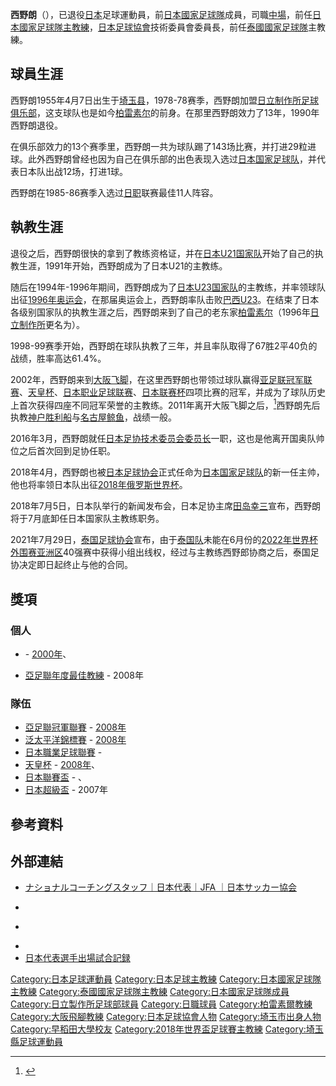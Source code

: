 {{noteTA
|G1=Football
|G2=JLeague
}}
{{Football manager infobox
| image = [[File:Akira_Nishino_2018.jpg|200px]]
| playername= 西野朗
| fullname = 西野朗
| dateofbirth = {{birth date and age|1955|4|7}}
| cityofbirth = [[埼玉縣|埼玉縣]][[浦和市|浦和市]]（現[[埼玉市|埼玉市]]）
| countryofbirth = {{flag|JPN|1947|name=日本国}}
| height = {{height|m=1.82}}
| currentclub = 已退役
| position = [[中場|中場]]
| years1 = 1978–1990
| clubs1 = [[柏雷素爾|日立製作所]]
| caps1 = 143
| goals1 = 29
| nationalyears1 = 1977–1978
| nationalteam1 = [[日本國家足球隊|日本]]
| nationalcaps1 = 12
| nationalgoals1 = 1
| manageryears1 = 1991–1992
| managerclubs1 = [[日本20歲以下足球代表隊|日本U-20]]
| manageryears2 = 1994–1996
| managerclubs2 = [[日本23歲以下足球代表隊|日本U-23]]
| manageryears3 = 1998–2001
| managerclubs3 = [[柏雷素爾|柏雷素爾]]
| manageryears4 = 2002–2011
| managerclubs4 = [[大阪飛腳|大阪飛腳]]
| manageryears5 = 2012
| managerclubs5 = [[神戶勝利船|神戶勝利船]]
| manageryears6 = 2014–2015
| managerclubs6 = [[名古屋鯨魚|名古屋鯨魚]]
| manageryears7 = 2018
| managerclubs7 = [[日本國家足球隊|日本]]
| manageryears8 = 2019–2021
| managerclubs8 = [[泰國國家足球隊|泰國]]
| manageryears9 = 2019–2021
| managerclubs9 = [[泰國23歲以下足球代表隊|泰國U-23]]
| club-update = 
| nationalteam-update = 
}}
{{japanese|japanese=西野 朗|kana=にしの あきら|romaji=Nishino Akira}}
'''西野朗'''（{{bd|1955年|4月7日}}），已退役[[日本|日本]]足球運動員，前[[日本國家足球隊|日本國家足球隊]]成員，司職[[中場|中場]]，前任[[日本國家足球隊|日本國家足球隊]][[主教練|主教練]]，[[日本足球協會|日本足球協會]]技術委員會委員長，前任[[泰國國家足球隊|泰國國家足球隊]]主教練。

==球員生涯==
西野朗1955年4月7日出生于[[埼玉县|埼玉县]]，1978-78赛季，西野朗加盟[[柏雷素尔|日立制作所足球俱乐部]]，这支球队也是如今[[柏雷素尔|柏雷素尔]]的前身。在那里西野朗效力了13年，1990年西野朗退役。

在俱乐部效力的13个赛季里，西野朗一共为球队踢了143场比赛，并打进29粒进球。此外西野朗曾经也因为自己在俱乐部的出色表现入选过[[日本国家足球队|日本国家足球队]]，并代表日本队出战12场，打进1球。

西野朗在1985-86赛季入选过[[日职|日职]]联赛最佳11人阵容。

==執教生涯==
退役之后，西野朗很快的拿到了教练资格证，并在[[日本U21国家队|日本U21国家队]]开始了自己的执教生涯，1991年开始，西野朗成为了日本U21的主教练。

随后在1994年-1996年期间，西野朗成为了[[日本23岁以下国家足球队|日本U23国家队]]的主教练，并率领球队出征[[1996年奥运会|1996年奥运会]]，在那届奥运会上，西野朗率队击败[[巴西23岁以下国家足球队|巴西U23]]。在结束了日本各级别国家队的执教生涯之后，西野朗来到了自己的老东家[[柏雷素尔|柏雷素尔]]（1996年[[柏雷素尔|日立制作所]]更名为）。

1998-99赛季开始，西野朗在球队执教了三年，并且率队取得了67胜2平40负的战绩，胜率高达61.4%。

2002年，西野朗来到[[大阪飞脚|大阪飞脚]]，在这里西野朗也带领过球队赢得[[亚足联冠军联赛|亚足联冠军联赛]]、[[天皇杯|天皇杯]]、[[日本职业足球联赛|日本职业足球联赛]]、[[日本联赛杯|日本联赛杯]]四项比赛的冠军，并成为了球队历史上首次获得四座不同冠军荣誉的主教练。2011年离开大阪飞脚之后，<ref>{{cite web|publisher=[[FIFA|FIFA]]|title=西野朗:我不滿意|url=http://www.fifa.com/tournaments/archive/clubworldcup/japan2008/news/newsid=983070.html|date=2008-12-19|accessdate=2010-02-18|archive-date=2012-09-10|archive-url=https://web.archive.org/web/20120910025905/http://www.fifa.com/tournaments/archive/clubworldcup/japan2008/news/newsid=983070.html|dead-url=no}}</ref>西野朗先后执教[[神户胜利船|神户胜利船]]与[[名古屋鲸鱼|名古屋鲸鱼]]，战绩一般。

2016年3月，西野朗就任[[日本足协技术委员会委员长|日本足协技术委员会委员长]]一职，这也是他离开国奥队帅位之后首次回到足协任职。

2018年4月，西野朗也被[[日本足球协会|日本足球协会]]正式任命为[[日本国家足球队|日本国家足球队]]的新一任主帅，他也将率领日本队出征[[2018年俄罗斯世界杯|2018年俄罗斯世界杯]]。

2018年7月5日，日本队举行的新闻发布会，日本足协主席[[田岛幸三|田岛幸三]]宣布，西野朗将于7月底卸任日本国家队主教练职务。

2021年7月29日，[[泰国足球协会|泰国足球协会]]宣布，由于[[泰国国家足球队|泰国队]]未能在6月份的[[2022年國際足總世界杯外圍賽_(亞洲區)|2022年世界杯外围赛亚洲区]]40强赛中获得小组出线权，经过与主教练西野郎协商之后，泰国足协决定即日起终止与他的合同。

==獎項==
===個人===
*{{tsl|en|J. League Manager of the Year||日職年度最佳教練}} - [[2000年日本職業足球聯賽|2000年]]、{{tsl|en|2005 J. League|2005年日本職業足球聯賽|2005年}}
*[[亚洲足球联合会|亞足聯年度最佳教練]] - 2008年

===隊伍===
*[[亞足聯冠軍聯賽|亞足聯冠軍聯賽]] - [[2008年亞洲冠軍聯賽|2008年]]
*[[泛太平洋錦標賽|泛太平洋錦標賽]] - [[2008年泛太平洋錦標賽|2008年]]
*[[日本職業足球聯賽|日本職業足球聯賽]]  - {{tsl|en|2005 J. League|2005年日本職業足球聯賽|2005年}}
*[[天皇杯|天皇杯]] - [[2008年日本天皇盃|2008年]]、{{tsl|en|2009 Emperor's Cup||2009年}}
*[[日本聯賽盃|日本聯賽盃]]  - {{tsl|ja|1999年のJリーグカップ||1999年}}、{{tsl|en|2007 J. League Cup||2007年}}
*[[日本超級盃|日本超級盃]] - 2007年

==參考資料==
{{reflist}}

==外部連結==
* [http://www.jfa.jp/national_team/staff_2018/nishino_akira.html ナショナルコーチングスタッフ｜日本代表｜JFA ｜日本サッカー協会] {{Wayback|url=http://www.jfa.jp/national_team/staff_2018/nishino_akira.html |date=20200706222624 }}
* {{NFT player | pid = 36690 }} {{en icon}}
* {{FIFA player|55195}} {{en icon}}
* {{J.League manager}}
* [http://www005.upp.so-net.ne.jp/I_love_Marinos/bleu/japan_player/nisino.html 日本代表選手出場試合記録] {{Wayback|url=http://www005.upp.so-net.ne.jp/I_love_Marinos/bleu/japan_player/nisino.html |date=20210126145613 }}

{{1996年奥运会男子足球日本参赛名单}}
{{2018年世界杯足球赛日本参赛名单}}
{{大阪飛腳歷任教練}}

[[Category:日本足球運動員|Category:日本足球運動員]]
[[Category:日本足球主教練|Category:日本足球主教練]]
[[Category:日本國家足球隊主教練|Category:日本國家足球隊主教練]]
[[Category:泰國國家足球隊主教練|Category:泰國國家足球隊主教練]]
[[Category:日本國家足球隊成員|Category:日本國家足球隊成員]]
[[Category:日立製作所足球部球員|Category:日立製作所足球部球員]]
[[Category:日職球員|Category:日職球員]]
[[Category:柏雷素爾教練|Category:柏雷素爾教練]]
[[Category:大阪飛腳教練|Category:大阪飛腳教練]]
[[Category:日本足球協會人物|Category:日本足球協會人物]]
[[Category:埼玉市出身人物|Category:埼玉市出身人物]]
[[Category:早稻田大學校友|Category:早稻田大學校友]]
[[Category:2018年世界盃足球賽主教練|Category:2018年世界盃足球賽主教練]]
[[Category:埼玉縣足球運動員|Category:埼玉縣足球運動員]]